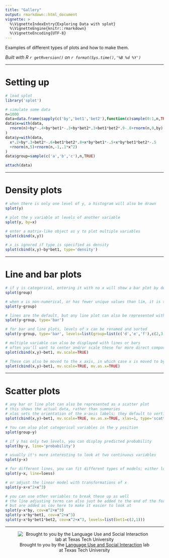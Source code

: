 ```yaml
---
title: "Gallery"
output: rmarkdown::html_document
vignette: >
  %\VignetteIndexEntry{Exploring Data with splot}
  %\VignetteEngine{knitr::rmarkdown}
  %\VignetteEncoding{UTF-8}
---
```


Examples of different types of plots and how to make them.

*Built with R 
`r getRversion()`
on 
`r format(Sys.time(),'%B %d %Y')`*

***
# Setting up
```r
# load splot
library('splot')

# simulate some data
n=1000
data=data.frame(sapply(c('by','bet1','bet2'),function(c)sample(0:1,n,TRUE)))
data$x=with(data,
  rnorm(n)+by*-.4+by*bet1*-.3+by*bet2*.3+bet1*bet2*.9-.8+rnorm(n,0,by)
)
data$y=with(data,
  x*.2+by*.3+bet2*-.6+bet1*bet2*.8+x*by*bet1*-.5+x*by*bet1*bet2*-.5
  +rnorm(n,5)+rnorm(n,-1,.1*x^2)
)
data$group=sample(c('a','b','c'),n,TRUE)

attach(data)
```

***
# Density plots

```r
# when there is only one level of y, a histogram will also be drawn
splot(y)

# plot the y variable at levels of another variable
splot(y, by=x)

# enter a matrix-like object as y to plot multiple variables
splot(cbind(x,y))

# x is ignored if type is specified as density
splot(cbind(x,y)~by*bet1, type='density')
```

***
# Line and bar plots

```r
# if y is categorical, entering it with no x will show a bar plot by default
splot(group)

# when x is non-numerical, or has fewer unique values than lim, it is treated as categorical
splot(y~group)

# lines are the default, but any line plot can also be represented with bars
splot(y~group, type='bar')

# for bar and line plots, levels of x can be renamed and sorted
splot(y~group, type='bar', levels=list(group=list(c('d','e','f'),c(2,3,1))))

# multiple variable can also be displayed with lines or bars
# often you'll want to center and/or scale these for more direct comparison
splot(cbind(x,y)~bet1, mv.scale=TRUE)

# These can also be moved to the x axis, in which case x is moved to by
splot(cbind(x,y)~bet1, mv.scale=TRUE, mv.as.x=TRUE)

```

***
# Scatter plots

```r
# any bar or line plot can also be represented as a scatter plot
# this shows the actual data, rather than summaries
# xlas sets the orientation of the x-axis labels; they default to vertical at the moment
splot(cbind(x,y)~bet1, mv.scale=TRUE, mv.as.x=TRUE, xlas=1, type='scatter')

# You can also plot categorical variables in the y position
splot(group~y)

# if y has only two levels, you can display predicted probability
splot(by~y, line='probability')

# usually it's more interesting to look at two continuous variables
splot(y~x)

# for different lines, you can fit different types of models; either loess or spline
splot(y~x, line=loess)

# or adjust the linear model with transformations of x
splot(y~x+x^2+x^3)

# you can use other variables to break these up as well
# the line adjusting terms can also just be added to the end of the formula,
# but are added as cov here to make it easier to look at
splot(y~x*by, cov=x^2+x^3)
splot(y~x*by*bet1, cov=x^2+x^3)
splot(y~x*by*bet1*bet2, cov=x^2+x^3, levels=list(bet1=c(2,1)))
```

***
<div style='text-align:center'>
![Brought to you by the <a href="https://www.depts.ttu.edu/psy/lusi/resources.php" target="_blank">Language Use and Social Interaction</a> lab at Texas Tech University](https://www.depts.ttu.edu/psy/lusi/files/lusi.jpg)
</div>
